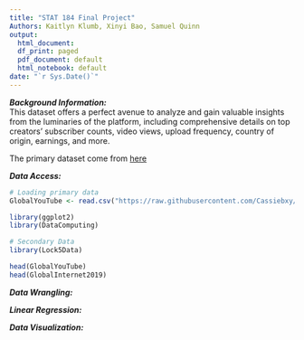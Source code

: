 ```yaml
---
title: "STAT 184 Final Project"
Authors: Kaitlyn Klumb, Xinyi Bao, Samuel Quinn
output:
  html_document:
  df_print: paged
  pdf_document: default
  html_notebook: default
date: "`r Sys.Date()`"
---
```


***Background Information:***   
This dataset offers a perfect avenue to analyze and gain valuable insights from the luminaries of the platform, including comprehensive details on top creators' subscriber counts, video views, upload frequency, country of origin, earnings, and more.   

The primary dataset come from [here](https://www.kaggle.com/datasets/nelgiriyewithana/global-youtube-statistics-2023)

***Data Access:***
```r
# Loading primary data
GlobalYouTube <- read.csv("https://raw.githubusercontent.com/Cassiebxy/STAT-184-Final-Project/main/Global%20YouTube%20Statistics.csv")

library(ggplot2)
library(DataComputing)

# Secondary Data
library(Lock5Data)

head(GlobalYouTube)
head(GlobalInternet2019)
```

***Data Wrangling:***

***Linear Regression:***

***Data Visualization:***
